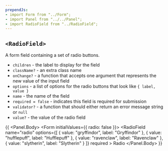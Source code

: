 ```yaml
---
prependJs:
- import Form from "../Form";
- import Panel from "../../Panel";
- import RadioField from "../RadioField";
---
```


## `<RadioField>`

A form field containing a set of radio buttons.

* `children` - the label to display for the field
* `className?` - an extra class name
* `onChange?` - a function that accepts one argument that represents the new value of the input field
* `options` - a list of options for the radio buttons that look like `{ label, value }`
* `name` - the name of the field
* `required = false` - indicates this field is required for submission
* `validator?` - a function that should either return an error message string or `null`
* `value?` - the value of the radio field

{{
  <Panel>
    <Panel.Body>
      <Form initialValues={{ radio: false }}>
        <RadioField
          name="radio"
          options={[
            { value: "gryffindor", label: "Gryffindor" },
            { value: "hufflepuff", label: "Hufflepuff" },
            { value: "ravenclaw", label: "Ravenclaw" },
            { value: "slytherin", label: "Slytherin" }
          ]}
          required
        >
          Radio
        </RadioField>
      </Form>
    </Panel.Body>
  </Panel>
}}
